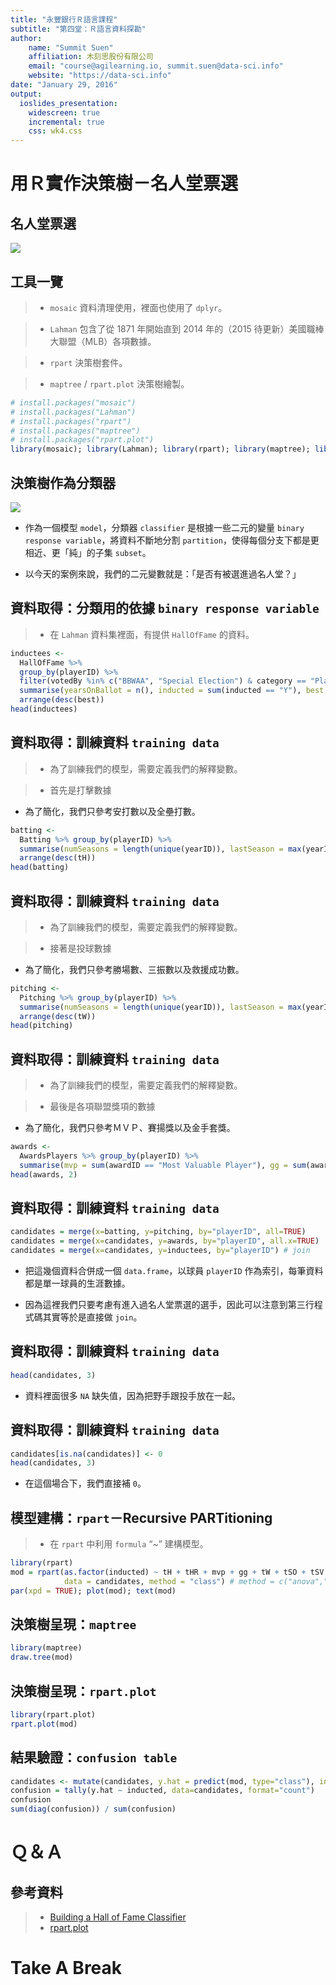 ```yaml
---
title: "永豐銀行Ｒ語言課程"
subtitle: "第四堂：Ｒ語言資料探勘"
author:
    name: "Summit Suen"
    affiliation: 木刻思股份有限公司
    email: "course@agilearning.io, summit.suen@data-sci.info"
    website: "https://data-sci.info"
date: "January 29, 2016"
output:
  ioslides_presentation:
    widescreen: true
    incremental: true
    css: wk4.css
---
```


# 用Ｒ實作決策樹－名人堂票選

## 名人堂票選 {.fullpage}

![](http://mediadownloads.mlb.com/mlbam/2016/01/04/images/mlbf_535822283_th_45.jpg)

## 工具一覽

> - `mosaic` 資料清理使用，裡面也使用了 `dplyr`。

> - `Lahman` 包含了從 1871 年開始直到 2014 年的（2015 待更新）美國職棒大聯盟（MLB）各項數據。

> - `rpart` 決策樹套件。

> - `maptree` / `rpart.plot` 決策樹繪製。

```r
# install.packages("mosaic")
# install.packages("Lahman")
# install.packages("rpart")
# install.packages("maptree")
# install.packages("rpart.plot")
library(mosaic); library(Lahman); library(rpart); library(maptree); library(rpart.plot)
```

## 決策樹作為分類器 {.columns-2}

![](https://baseballwithr.files.wordpress.com/2014/11/unnamed-chunk-9-1.png)

- 作為一個模型 `model`，分類器 `classifier` 是根據一些二元的變量 `binary response variable`，將資料不斷地分割 `partition`，使得每個分支下都是更相近、更「純」的子集 `subset`。

- 以今天的案例來說，我們的二元變數就是：「是否有被選進過名人堂？」

## 資料取得：分類用的依據 `binary response variable`

> - 在 `Lahman` 資料集裡面，有提供 `HallOfFame` 的資料。

```r
inductees <-
  HallOfFame %>%
  group_by(playerID) %>%
  filter(votedBy %in% c("BBWAA", "Special Election") & category == "Player") %>%
  summarise(yearsOnBallot = n(), inducted = sum(inducted == "Y"), best = max(votes/ballots)) %>%
  arrange(desc(best))
head(inductees)
```

## 資料取得：訓練資料 `training data`

> - 為了訓練我們的模型，需要定義我們的解釋變數。

> - 首先是打擊數據

- 為了簡化，我們只參考安打數以及全壘打數。

```r
batting <-
  Batting %>% group_by(playerID) %>%
  summarise(numSeasons = length(unique(yearID)), lastSeason = max(yearID), tH = sum(H), tHR = sum(HR)) %>%
  arrange(desc(tH))
head(batting)
```

## 資料取得：訓練資料 `training data`

> - 為了訓練我們的模型，需要定義我們的解釋變數。

> - 接著是投球數據

- 為了簡化，我們只參考勝場數、三振數以及救援成功數。

```r
pitching <-
  Pitching %>% group_by(playerID) %>%
  summarise(numSeasons = length(unique(yearID)), lastSeason = max(yearID), tW = sum(W), tSO = sum(SO), tSV = sum(SV)) %>%
  arrange(desc(tW))
head(pitching)
```

## 資料取得：訓練資料 `training data`

> - 為了訓練我們的模型，需要定義我們的解釋變數。

> - 最後是各項聯盟獎項的數據

- 為了簡化，我們只參考ＭＶＰ、賽揚獎以及金手套獎。

```r
awards <-
  AwardsPlayers %>% group_by(playerID) %>%
  summarise(mvp = sum(awardID == "Most Valuable Player"), gg = sum(awardID == "Gold Glove"), cy = sum(awardID == "Cy Young Award"))
head(awards, 2)
```

## 資料取得：訓練資料 `training data`

```r
candidates = merge(x=batting, y=pitching, by="playerID", all=TRUE)
candidates = merge(x=candidates, y=awards, by="playerID", all.x=TRUE)
candidates = merge(x=candidates, y=inductees, by="playerID") # join
```

- 把這幾個資料合併成一個 `data.frame`，以球員 `playerID` 作為索引，每筆資料都是單一球員的生涯數據。

- 因為這裡我們只要考慮有進入過名人堂票選的選手，因此可以注意到第三行程式碼其實等於是直接做 `join`。

## 資料取得：訓練資料 `training data`

```r
head(candidates, 3)
```

- 資料裡面很多 `NA` 缺失值，因為把野手跟投手放在一起。

## 資料取得：訓練資料 `training data`

```r
candidates[is.na(candidates)] <- 0
head(candidates, 3)
```

- 在這個場合下，我們直接補 `0`。

## 模型建構：`rpart`－Recursive PARTitioning

> - 在 `rpart` 中利用 `formula` "~" 建構模型。

```r
library(rpart)
mod = rpart(as.factor(inducted) ~ tH + tHR + mvp + gg + tW + tSO + tSV + cy, 
            data = candidates, method = "class") # method = c("anova","poisson","class","exp")
par(xpd = TRUE); plot(mod); text(mod)
```

## 決策樹呈現：`maptree`

```r
library(maptree)
draw.tree(mod)
```

## 決策樹呈現：`rpart.plot`

```r
library(rpart.plot)
rpart.plot(mod)
```

## 結果驗證：`confusion table`

```r
candidates <- mutate(candidates, y.hat = predict(mod, type="class"), induct.prob = predict(mod)[,2])
confusion = tally(y.hat ~ inducted, data=candidates, format="count")
confusion
sum(diag(confusion)) / sum(confusion)
```

# Ｑ＆Ａ

## 參考資料 {.smaller}

> - [Building a Hall of Fame Classifier](https://baseballwithr.wordpress.com/2014/11/18/building-a-hall-of-fame-classifier-2/)
> - [rpart.plot](http://www.milbo.org/rpart-plot/)

# Take A Break